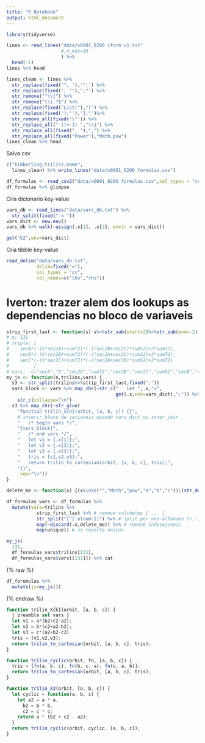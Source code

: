 ```yaml
---
title: "R Notebook"
output: html_document
---
```


```r
library(tidyverse)
```

```r
lines <- read_lines("data/x0001_0200 cform v1.txt"
                    #,n_max=10
                    ) %>%
  head(-1)
lines %>% head
```

```r
lines_clean <- lines %>%
  str_replace(fixed('", '),'";') %>%
  str_replace(fixed(', "'),';"') %>%
  str_remove("^\\{") %>%
  str_remove("\\},?$") %>%
  str_replace(fixed("List("),"[") %>%
  str_replace(fixed(');"'),'];"')%>%
  str_remove_all(fixed('\"')) %>%
  str_replace_all(" ([+-]) ","\\1") %>%
  str_replace_all(fixed(", "),",") %>%
  str_replace_all(fixed("Power"),"Math.pow")
lines_clean %>% head
```

Salva csv

```r
c("kimberling;trilins;name",
  lines_clean) %>% write_lines("data/x0001_0200 formulas.csv")
```


```r
df_formulas <- read_csv2("data/x0001_0200 formulas.csv",col_types = "ccc")
df_formulas %>% glimpse
```

Cria dicionario key-value

```r
vars_db <- read_lines("data/vars_db.txt") %>%
  str_split(fixed(" = "))
vars_dict <- new.env()
vars_db %>% walk(~assign(.x[1], .x[2], envir = vars_dict))
```

```r
get("b2",env=vars_dict)
```

Cria tibble key-value

```r
read_delim("data/vars_db.txt",
           delim=fixed("="),
           col_types = "cc",
           col_names=c("lhs","rhs"))
```

# Iverton: trazer alem dos lookups as dependencias no bloco de variaveis 

```r
strip_first_last <- function(s) s%>%str_sub(start=2)%>%str_sub(end=-2)
# n: 131
# triple: [
#    secA*(-(S*sec2A)+sumT2)*(-((sec2B+sec2C)*sumS2)+2*sumT2),
#    secB*(-(S*sec2B)+sumT2)*(-((sec2A+sec2C)*sumS2)+2*sumT2),
#    secC*(-(S*sec2C)+sumT2)*(-((sec2A+sec2B)*sumS2)+2*sumT2)
#         ]
# vars:  c("secA","S","sec2A","sumT2","sec2B","sec2C","sumS2","secB","secC") 
my_js <- function(n,trilins,vars) {
  s3 <- str_split(trilins%>%strip_first_last,fixed(","))
  vars_block <- vars %>% map_chr(~str_c("   let ",.x,"=",
                                        get(.x,env=vars_dict),";")) %>%
    str_c(collapse="\n")
  s3 %>% map_chr(~str_glue(
    "function trilin_X{n}(orbit, [a, b, c]) {{",
    # inserir bloco de variaveis usando vars_dict ou inner_join
    "   /* begin vars */",
    "{vars_block}",
    "   /* end vars */",
    "   let v1 = {.x[1]};",
    "   let v2 = {.x[2]};",
    "   let v3 = {.x[3]};",
    "   tris = [v1,v2,v3];",
    "   return trilin_to_cartesian(orbit, [a, b, c], tris);",
    "}}",
    .sep="\n"))
}
```

```r
delete_me <- function(x) {(x%in%c("","Math","pow","a","b","c"))|(str_detect(x,"^[:digit:]$"))}

df_formulas_vars <- df_formulas %>%
  mutate(vars=trilins %>%
           strip_first_last %>% # remove colchetes [ ... ]
           str_split("[^[:alnum:]]") %>% # split por nao-alfanums (+,-,/)
           map(~discard(.x,delete_me)) %>% # remove indesejaveis
           map(unique)) # so reporta unicos
```


```r
my_js(
  131,
  df_formulas_vars$trilins[131],
  df_formulas_vars$vars[[131]]) %>% cat
```

{% raw %}
```r
df_forumulas %>%
  mutate(js=my_js())
```
{% endraw %}


```js
function trilin_X{k}(orbit, [a, b, c]) {
  { preamble set vars }
  let v1 = a*(b2+c2-a2);
  let v2 = b*(c2+a2-b2);
  let v3 = c*(a2+b2-c2)
  tris = [v1,v2,v3];
  return trilin_to_cartesian(orbit, [a, b, c], tris);
}

function trilin_cyclic(orbit, fn, [a, b, c]) {
  tris = [fn(a, b, c), fn(b, c, a), fn(c, a, b)];
  return trilin_to_cartesian(orbit, [a, b, c], tris);
}

function trilin_X3(orbit, [a, b, c]) {
  let cyclic = function(a, b, c) {
    let a2 = a * a,
      b2 = b * b,
      c2 = c * c;
    return a * (b2 + c2 - a2);
  }
  return trilin_cyclic(orbit, cyclic, [a, b, c]);
}



```
